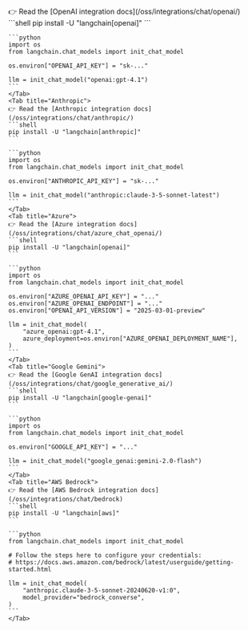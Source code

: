 <Tabs>
    <Tab title="OpenAI">
    👉 Read the [OpenAI integration docs](/oss/integrations/chat/openai/)
    ```shell
    pip install -U "langchain[openai]"
    ```

    ```python
    import os
    from langchain.chat_models import init_chat_model

    os.environ["OPENAI_API_KEY"] = "sk-..."

    llm = init_chat_model("openai:gpt-4.1")
    ```
    </Tab>
    <Tab title="Anthropic">
    👉 Read the [Anthropic integration docs](/oss/integrations/chat/anthropic/)
    ```shell
    pip install -U "langchain[anthropic]"
    ```

    ```python
    import os
    from langchain.chat_models import init_chat_model

    os.environ["ANTHROPIC_API_KEY"] = "sk-..."

    llm = init_chat_model("anthropic:claude-3-5-sonnet-latest")
    ```
    </Tab>
    <Tab title="Azure">
    👉 Read the [Azure integration docs](/oss/integrations/chat/azure_chat_openai/)
    ```shell
    pip install -U "langchain[openai]"
    ```

    ```python
    import os
    from langchain.chat_models import init_chat_model

    os.environ["AZURE_OPENAI_API_KEY"] = "..."
    os.environ["AZURE_OPENAI_ENDPOINT"] = "..."
    os.environ["OPENAI_API_VERSION"] = "2025-03-01-preview"

    llm = init_chat_model(
        "azure_openai:gpt-4.1",
        azure_deployment=os.environ["AZURE_OPENAI_DEPLOYMENT_NAME"],
    )
    ```
    </Tab>
    <Tab title="Google Gemini">
    👉 Read the [Google GenAI integration docs](/oss/integrations/chat/google_generative_ai/)
    ```shell
    pip install -U "langchain[google-genai]"
    ```

    ```python
    import os
    from langchain.chat_models import init_chat_model

    os.environ["GOOGLE_API_KEY"] = "..."

    llm = init_chat_model("google_genai:gemini-2.0-flash")
    ```
    </Tab>
    <Tab title="AWS Bedrock">
    👉 Read the [AWS Bedrock integration docs](/oss/integrations/chat/bedrock)
    ```shell
    pip install -U "langchain[aws]"
    ```

    ```python
    from langchain.chat_models import init_chat_model

    # Follow the steps here to configure your credentials:
    # https://docs.aws.amazon.com/bedrock/latest/userguide/getting-started.html

    llm = init_chat_model(
        "anthropic.claude-3-5-sonnet-20240620-v1:0",
        model_provider="bedrock_converse",
    )
    ```
    </Tab>
</Tabs>

